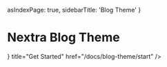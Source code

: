   asIndexPage: true,
  sidebarTitle: 'Blog Theme'
}


# Nextra Blog Theme

<Cards>
  <Cards.Card
    icon={<ChevronRightIcon />}
    title="Get Started"
    href="/docs/blog-theme/start"
  />
</Cards>
